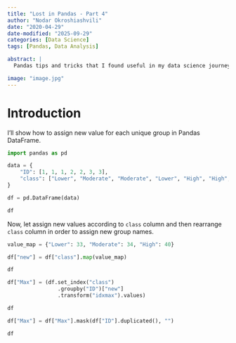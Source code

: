```yaml
---
title: "Lost in Pandas - Part 4"
author: "Nodar Okroshiashvili"
date: "2020-04-29"
date-modified: "2025-09-29"
categories: [Data Science]
tags: [Pandas, Data Analysis]

abstract: |
  Pandas tips and tricks that I found useful in my data science journey.

image: "image.jpg"
---
```


# Introduction

I'll show how to assign new value for each unique group in Pandas DataFrame.

```python

import pandas as pd

```

```python

data = {
    "ID": [1, 1, 1, 2, 2, 3, 3],
    "class": ["Lower", "Moderate", "Moderate", "Lower", "High", "High", "Lower"]
}

df = pd.DataFrame(data)

df

```

Now, let assign new values according to ```class``` column and then rearrange ```class``` column in order to assign new group names.

```python

value_map = {"Lower": 33, "Moderate": 34, "High": 40}

df["new"] = df["class"].map(value_map)

df

```

```python

df["Max"] = (df.set_index("class")
                .groupby("ID")["new"]
                .transform("idxmax").values)

df

```

```python

df["Max"] = df["Max"].mask(df["ID"].duplicated(), "")

df

```
